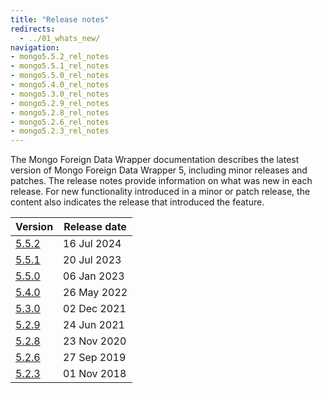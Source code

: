 ```yaml
---
title: "Release notes"
redirects:
  - ../01_whats_new/
navigation:
- mongo5.5.2_rel_notes
- mongo5.5.1_rel_notes
- mongo5.5.0_rel_notes
- mongo5.4.0_rel_notes
- mongo5.3.0_rel_notes
- mongo5.2.9_rel_notes
- mongo5.2.8_rel_notes
- mongo5.2.6_rel_notes
- mongo5.2.3_rel_notes
---
```


The Mongo Foreign Data Wrapper documentation describes the latest version of Mongo Foreign Data Wrapper 5, including minor releases and patches. The release notes provide information on what was new in each release. For new functionality introduced in a minor or patch release, the content also indicates the release that introduced the feature.

| Version                       | Release date | 
| ----------------------------- | ------------ | 
| [5.5.2](mongo5.5.2_rel_notes) | 16 Jul 2024 |
| [5.5.1](mongo5.5.1_rel_notes) | 20 Jul 2023 |
| [5.5.0](mongo5.5.0_rel_notes) | 06 Jan 2023 |
| [5.4.0](mongo5.4.0_rel_notes) | 26 May 2022 | 
| [5.3.0](mongo5.3.0_rel_notes) | 02 Dec 2021 |
| [5.2.9](mongo5.2.9_rel_notes) | 24 Jun 2021 |
| [5.2.8](mongo5.2.8_rel_notes) | 23 Nov 2020 |
| [5.2.6](mongo5.2.8_rel_notes) | 27 Sep 2019 |
| [5.2.3](mongo5.2.8_rel_notes) | 01 Nov 2018 |



